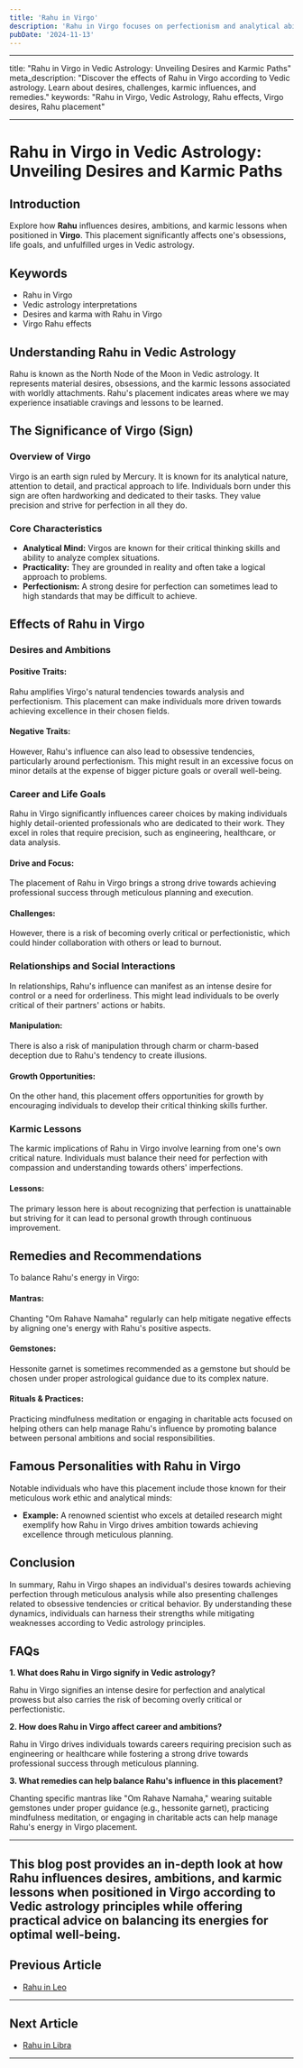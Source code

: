 ```yaml
---
title: 'Rahu in Virgo'
description: 'Rahu in Virgo focuses on perfectionism and analytical abilities. Individuals are detail-oriented, strive for mastery, and may excel in technical fields, but can become overly critical or anxious.'
pubDate: '2024-11-13'
---
```


---

title: "Rahu in Virgo in Vedic Astrology: Unveiling Desires and Karmic Paths"
meta_description: "Discover the effects of Rahu in Virgo according to Vedic astrology. Learn about desires, challenges, karmic influences, and remedies."
keywords: "Rahu in Virgo, Vedic Astrology, Rahu effects, Virgo desires, Rahu placement"

---

# Rahu in Virgo in Vedic Astrology: Unveiling Desires and Karmic Paths

## Introduction

Explore how **Rahu** influences desires, ambitions, and karmic lessons when positioned in **Virgo**. This placement significantly affects one's obsessions, life goals, and unfulfilled urges in Vedic astrology.

## Keywords

- Rahu in Virgo
- Vedic astrology interpretations
- Desires and karma with Rahu in Virgo
- Virgo Rahu effects

## Understanding Rahu in Vedic Astrology

Rahu is known as the North Node of the Moon in Vedic astrology. It represents material desires, obsessions, and the karmic lessons associated with worldly attachments. Rahu's placement indicates areas where we may experience insatiable cravings and lessons to be learned.

## The Significance of Virgo (Sign)

### Overview of Virgo

Virgo is an earth sign ruled by Mercury. It is known for its analytical nature, attention to detail, and practical approach to life. Individuals born under this sign are often hardworking and dedicated to their tasks. They value precision and strive for perfection in all they do.

### Core Characteristics

- **Analytical Mind:** Virgos are known for their critical thinking skills and ability to analyze complex situations.
- **Practicality:** They are grounded in reality and often take a logical approach to problems.
- **Perfectionism:** A strong desire for perfection can sometimes lead to high standards that may be difficult to achieve.

## Effects of Rahu in Virgo

### Desires and Ambitions

#### Positive Traits:
Rahu amplifies Virgo's natural tendencies towards analysis and perfectionism. This placement can make individuals more driven towards achieving excellence in their chosen fields.

#### Negative Traits:
However, Rahu's influence can also lead to obsessive tendencies, particularly around perfectionism. This might result in an excessive focus on minor details at the expense of bigger picture goals or overall well-being.

### Career and Life Goals

Rahu in Virgo significantly influences career choices by making individuals highly detail-oriented professionals who are dedicated to their work. They excel in roles that require precision, such as engineering, healthcare, or data analysis.

#### Drive and Focus:
The placement of Rahu in Virgo brings a strong drive towards achieving professional success through meticulous planning and execution.

#### Challenges:
However, there is a risk of becoming overly critical or perfectionistic, which could hinder collaboration with others or lead to burnout.

### Relationships and Social Interactions

In relationships, Rahu's influence can manifest as an intense desire for control or a need for orderliness. This might lead individuals to be overly critical of their partners' actions or habits.

#### Manipulation:
There is also a risk of manipulation through charm or charm-based deception due to Rahu's tendency to create illusions.

#### Growth Opportunities:
On the other hand, this placement offers opportunities for growth by encouraging individuals to develop their critical thinking skills further.

### Karmic Lessons

The karmic implications of Rahu in Virgo involve learning from one's own critical nature. Individuals must balance their need for perfection with compassion and understanding towards others' imperfections.

#### Lessons:
The primary lesson here is about recognizing that perfection is unattainable but striving for it can lead to personal growth through continuous improvement.

## Remedies and Recommendations

To balance Rahu's energy in Virgo:

#### Mantras:
Chanting "Om Rahave Namaha" regularly can help mitigate negative effects by aligning one's energy with Rahu's positive aspects.

#### Gemstones:
Hessonite garnet is sometimes recommended as a gemstone but should be chosen under proper astrological guidance due to its complex nature.

#### Rituals & Practices:
Practicing mindfulness meditation or engaging in charitable acts focused on helping others can help manage Rahu's influence by promoting balance between personal ambitions and social responsibilities.

## Famous Personalities with Rahu in Virgo

Notable individuals who have this placement include those known for their meticulous work ethic and analytical minds:

- **Example:** A renowned scientist who excels at detailed research might exemplify how Rahu in Virgo drives ambition towards achieving excellence through meticulous planning.

## Conclusion

In summary, Rahu in Virgo shapes an individual's desires towards achieving perfection through meticulous analysis while also presenting challenges related to obsessive tendencies or critical behavior. By understanding these dynamics, individuals can harness their strengths while mitigating weaknesses according to Vedic astrology principles.

## FAQs

**1. What does Rahu in Virgo signify in Vedic astrology?**

Rahu in Virgo signifies an intense desire for perfection and analytical prowess but also carries the risk of becoming overly critical or perfectionistic.

**2. How does Rahu in Virgo affect career and ambitions?**

Rahu in Virgo drives individuals towards careers requiring precision such as engineering or healthcare while fostering a strong drive towards professional success through meticulous planning.

**3. What remedies can help balance Rahu's influence in this placement?**

Chanting specific mantras like "Om Rahave Namaha," wearing suitable gemstones under proper guidance (e.g., hessonite garnet), practicing mindfulness meditation, or engaging in charitable acts can help manage Rahu's energy in Virgo placement.

---

This blog post provides an in-depth look at how Rahu influences desires, ambitions, and karmic lessons when positioned in Virgo according to Vedic astrology principles while offering practical advice on balancing its energies for optimal well-being.
---

## Previous Article
- [Rahu in Leo](/blogs-md/0808_Rahu_in_Rashi/080805_Rahu_in_Leo.mdx)

---

## Next Article
- [Rahu in Libra](/blogs-md/0808_Rahu_in_Rashi/080807_Rahu_in_Libra.mdx)

---
